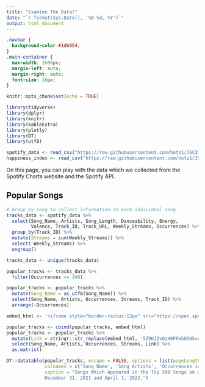 ```yaml
---
title: "Examine The Data!"
date: "`r format(Sys.Date(), '%B %d, %Y')`"
output: html_document
---
```

```css
.navbar {
  background-color:#1db954;
}
.main-container {
  max-width: 1600px;
  margin-left: auto;
  margin-right: auto;
  font-size: 16px;
}
```

```r
knitr::opts_chunk$set(echo = TRUE)
```

```r
library(tidyverse)
library(dplyr)
library(knitr)
library(kableExtra)
library(plotly)
library(DT)
library(utf8)
```

```r
spotify_data <- read_csv("https://raw.githubusercontent.com/hotz1/JSC370-HW5/main/spotify_data_full.csv")
happiness_index <- read_csv("https://raw.githubusercontent.com/hotz1/JSC370-HW5/main/happiness_data.csv")
```

On this page, you can play with the data which we collected from the Spotify Charts website and the Spotify API.

## Popular Songs

```r
# Group by song to collect information on each individual song
tracks_data <- spotify_data %>% 
  select(Song_Name, Artists, Song_Length, Danceability, Energy,
         Valence, Track_ID, Track_URL, Weekly_Streams, Occurrences) %>%
  group_by(Track_ID) %>%
  mutate(Streams = sum(Weekly_Streams)) %>%
  select(-Weekly_Streams) %>%
  ungroup()

tracks_data <- unique(tracks_data)
```

```r
popular_tracks <- tracks_data %>%
  filter(Occurrences >= 100)

popular_tracks <- popular_tracks %>%
  mutate(Song_Name = as_utf8(Song_Name)) %>%
  select(Song_Name, Artists, Occurrences, Streams, Track_ID) %>%
  arrange(-Occurrences)

embed_html <- '<iframe style="border-radius:12px" src="https://open.spotify.com/embed/track/5Z9KJZvQzH6PFmb8SNkxuk?utm_source=generator" width="100%" height="80" frameBorder="0" allowfullscreen="" allow="autoplay; clipboard-write; encrypted-media; fullscreen; picture-in-picture"></iframe>'

popular_tracks <- cbind(popular_tracks, embed_html)
popular_tracks <- popular_tracks %>%
  mutate(Link = stringr::str_replace(embed_html, '5Z9KJZvQzH6PFmb8SNkxuk', Track_ID)) %>%
  select(Song_Name, Artists, Occurrences, Streams, Link) %>%
  as.matrix()

DT::datatable(popular_tracks, escape = FALSE, options = list(pageLength = 25),
              colnames = c('Song Name', 'Song Artists', 'Occurrences in Top 200', 'Total Streams', 'Spotify Link'),
              caption = "Songs Which Appeared in the Top 200 Songs on a country\'s weekly Spotify Charts at least 100 times between 
              December 31, 2021 and April 1, 2022.")
```